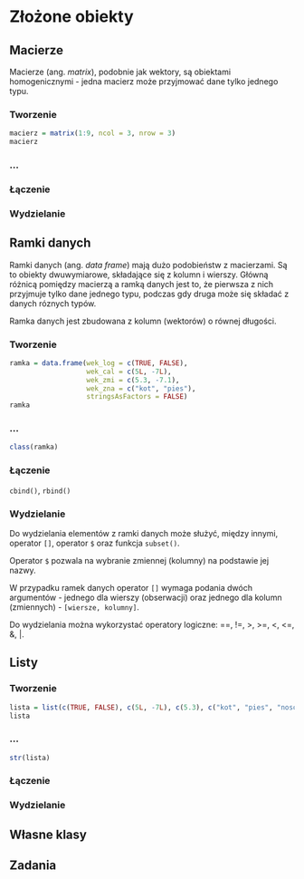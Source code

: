# Złożone obiekty {#zlozone-obiekty}

## Macierze

Macierze (ang. *matrix*), podobnie jak wektory, są obiektami homogenicznymi - jedna macierz może przyjmować dane tylko jednego typu.

### Tworzenie

```r
macierz = matrix(1:9, ncol = 3, nrow = 3)
macierz
```

<!-- Macierze używane są ... zastosowania. -->
<!-- ref to arrays -->
<!-- ref to rasters -->

### ...

<!-- `nrow()` -->
<!-- `ncol()` -->

### Łączenie

<!-- `cbind()` -->
<!-- `rbind()` -->

### Wydzielanie

<!-- subsetting -->

## Ramki danych

Ramki danych (ang. *data frame*) mają dużo podobieństw z macierzami. 
Są to obiekty dwuwymiarowe, składające się z kolumn i wierszy. 
Główną różnicą pomiędzy macierzą a ramką danych jest to, że pierwsza z nich przyjmuje tylko dane jednego typu, podczas gdy druga może się składać z danych róznych typów.

Ramka danych jest zbudowana z kolumn (wektorów) o równej długości.
<!-- a data frame is a list of equal-length vectors -->
<!-- nested data frames footnote -->

### Tworzenie

```r
ramka = data.frame(wek_log = c(TRUE, FALSE),
                   wek_cal = c(5L, -7L), 
                   wek_zmi = c(5.3, -7.1), 
                   wek_zna = c("kot", "pies"),
                   stringsAsFactors = FALSE)
ramka
```

<!-- problem z `stringsAsFactors` -->


### ...

```r
class(ramka)
```

### Łączenie

`cbind()`, `rbind()`

### Wydzielanie

Do wydzielania elementów z ramki danych może służyć, między innymi, operator `[]`, operator `$` oraz funkcja `subset()`.

Operator `$` pozwala na wybranie zmiennej (kolumny) na podstawie jej nazwy.

W przypadku ramek danych operator `[]` wymaga podania dwóch argumentów - jednego dla wierszy (obserwacji) oraz jednego dla kolumn (zmiennych) - `[wiersze, kolumny]`.

Do wydzielania można wykorzystać operatory logiczne: ==, !=, >, >=, <, <=, &, |.

## Listy

### Tworzenie

```r
lista = list(c(TRUE, FALSE), c(5L, -7L), c(5.3), c("kot", "pies", "nosorożec"))
lista
```

<!-- wielopoziomowe listy -->

### ...

```r
str(lista)
```

### Łączenie

### Wydzielanie

## Własne klasy

<!-- ... -->
<!-- Istnieje ogromna liczba klas obiektów w R -->
<!-- Każdy może stworzyć swoją własną klasę! -->
<!-- Różne funkcje wymagają różnych klas obiektów -->

## Zadania

